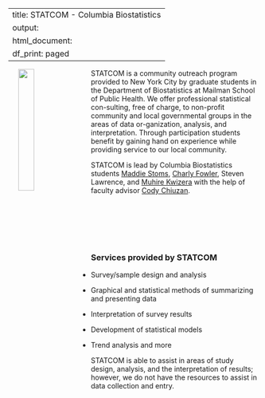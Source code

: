 
---
title: STATCOM - Columbia Biostatistics 
output:
  html_document:
    df_print: paged
---



<p>

<img src="images/statcom_logo.PNG" style="width:25%" align="left" hspace="20"> 

STATCOM is a community outreach program provided to New York City by graduate students in the Department of Biostatistics at Mailman School of Public Health. We offer professional statistical con-sulting, free of charge, to non-profit community and local governmental groups in the areas of data or-ganization, analysis, and interpretation. Through participation students benefit by gaining hand on experience while providing service to our local community. 

<p>

STATCOM is lead by Columbia Biostatistics students [Maddie Stoms](https://www.linkedin.com/in/madison-stoms-597155127/), [Charly Fowler](https://www.linkedin.com/in/charlotte-fowler-2a86b71a0/), Steven Lawrence, and [Muhire Kwizera](https://www.linkedin.com/in/muhire-honorine-kwizera-96253583/) with the help of faculty advisor [Cody Chiuzan](https://www.publichealth.columbia.edu/people/our-faculty/cc3780). 

</p>

&nbsp;

&nbsp;

&nbsp;

### Services provided by STATCOM

* Survey/sample design and analysis

* Graphical and statistical methods of summarizing and presenting data

* Interpretation of survey results

* Development of statistical models

* Trend analysis and more

STATCOM is able to assist in areas of study design, analysis, and the interpretation of results; however, we do not have the resources to assist in data collection and entry.

